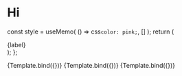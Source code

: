 
<Meta title="MDX/Checkbox" />

# Hi

  const style = useMemo(
    () =>
      css`
        color: pink;
      `,
    []
  );
  return (
    <div className={style} aria-checked={checked}>
      {label}
    </div>
  );
};

<Canvas>
  <Story
    name="Unchecked"
    args={{
      label: "Unchecked",
    }}
  >
    {Template.bind({})}
  </Story>
</Canvas>

<Canvas>
  <Story
    name="Checked"
    args={{
      label: "Unchecked",
      checked: true,
    }}
  >
    {Template.bind({})}
  </Story>
</Canvas>

<Canvas>
  <Story
    name="Secondary"
    args={{
      label: "Secondary",
      checked: true,
      appearance: "secondary",
    }}
  >
    {Template.bind({})}
  </Story>
</Canvas>
